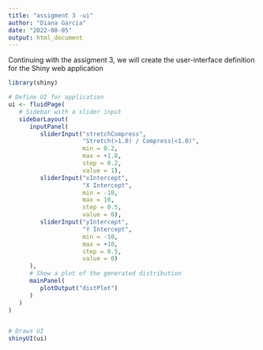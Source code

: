 ---
title: "assigment 3 -ui"
author: "Diana Garcia"
date: "2022-08-05"
output: html_document
---

Continuing with the assigment 3, we will create the user-interface definition for the Shiny web application


```{r cars}

library(shiny)

# Define UI for application
ui <- fluidPage(
   # Sidebar with a slider input
   sidebarLayout(
      inputPanel(
         sliderInput("stretchCompress",
                     "Stretch(>1.0) / Compress(<1.0)",
                     min = 0.2,
                     max = +1.8,
                     step = 0.2,
                     value = 1),
         sliderInput("xIntercept",
                     "X Intercept",
                     min = -10,
                     max = 10,
                     step = 0.5,
                     value = 0),
         sliderInput("yIntercept",
                     "Y Intercept",
                     min = -10,
                     max = +10,
                     step = 0.5,
                     value = 0)
      ),
      # Show a plot of the generated distribution
      mainPanel(
         plotOutput("distPlot")
      )
   )
)


# Draws UI
shinyUI(ui)
```